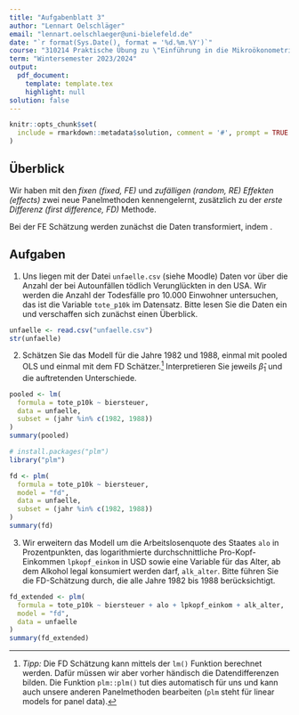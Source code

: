 ```yaml
---
title: "Aufgabenblatt 3"
author: "Lennart Oelschläger"
email: "lennart.oelschlaeger@uni-bielefeld.de"
date: "`r format(Sys.Date(), format = '%d.%m.%Y')`"
course: "310214 Praktische Übung zu \"Einführung in die Mikroökonometrie\""
term: "Wintersemester 2023/2024"
output: 
  pdf_document:
    template: template.tex
    highlight: null
solution: false
---
```


```r
knitr::opts_chunk$set(
  include = rmarkdown::metadata$solution, comment = '#', prompt = TRUE
)
```

## Überblick

Wir haben mit den *fixen (fixed, FE)* und *zufälligen (random, RE) Effekten (effects)* zwei neue Panelmethoden kennengelernt, zusätzlich zu der *erste Differenz (first difference, FD)* Methode. 

\onehalfspacing

Bei der FE Schätzung werden zunächst die Daten transformiert, indem \luecke{jeweils das zeitliche Mittel abgezogen wird}.

\singlespacing

## Aufgaben

1. Uns liegen mit der Datei `unfaelle.csv` (siehe Moodle) Daten vor über die Anzahl der bei Autounfällen tödlich Verunglückten in den USA. Wir werden die Anzahl der Todesfälle pro 10.000 Einwohner untersuchen, das ist die Variable `tote_p10k` im Datensatz. Bitte lesen Sie die Daten ein und verschaffen sich zunächst einen Überblick.

```r
unfaelle <- read.csv("unfaelle.csv")
str(unfaelle)
```

\comment{
Die Struktur in den Daten ist so, dass zunächst alle 7 Beobachtungen für den ersten Staat "AL" (Alabama) chronologisch aufgeführt sind (1982-1988), anschließend die für den zweiten Staat, usw. Es handelt sich um einen balanzierten Paneldatensatz, bei dem die Zeitdimension für jeden Merkmalsträger gleich groß ist.
}

2. Schätzen Sie das Modell
\begin{align}
\label{mod}
\texttt{tote\_p10k} = \beta_0 + \beta_1 \texttt{biersteuer} + u
\end{align}
für die Jahre 1982 und 1988, einmal mit pooled OLS und einmal mit dem FD Schätzer.^[*Tipp:* Die FD Schätzung kann mittels der `lm()` Funktion berechnet werden. Dafür müssen wir aber vorher händisch die Datendifferenzen bilden. Die Funktion `plm::plm()` tut dies automatisch für uns und kann auch unsere anderen Panelmethoden bearbeiten (`plm` steht für linear models for panel data).] Interpretieren Sie jeweils $\hat\beta_1$ und die auftretenden Unterschiede.

```r
pooled <- lm(
  formula = tote_p10k ~ biersteuer,
  data = unfaelle,
  subset = (jahr %in% c(1982, 1988))
)
summary(pooled)

# install.packages("plm")
library("plm")

fd <- plm(
  formula = tote_p10k ~ biersteuer,
  model = "fd",
  data = unfaelle,
  subset = (jahr %in% c(1982, 1988))
)
summary(fd)
```

\comment{
Der geschätzte Parameter $\hat\beta_1$ erklärt, wie sich die durchschnittliche Anzahl Verkehrstoter ändert, wenn die Biersteuer um 1 USD erhöht wird. Überraschenderweise ist der Schätzwert im gepoolten Modell positiv. Über die Bildung der Differenzen haben wir den Effekt der unbeobachteten Heterogenität (zum Beispiel soziale Akzeptanz von Fahren unter Alkohol) kontrolliert. Damit verschwindet die Verzerrung des KQ-Schätzers, die auf die Nichtberücksichtigung dieses Effekts zurückgeht. Im FD Modell ist $\hat\beta_1$ (wie erwartet) negativ.
}

3. Wir erweitern das Modell \eqref{mod} um die Arbeitslosenquote des Staates `alo` in Prozentpunkten, das logarithmierte durchschnittliche Pro-Kopf-Einkommen `lpkopf_einkom` in USD sowie eine Variable für das Alter, ab dem Alkohol legal konsumiert werden darf, `alk_alter`. Bitte führen Sie die FD-Schätzung durch, die alle Jahre 1982 bis 1988 berücksichtigt.

```r
fd_extended <- plm(
  formula = tote_p10k ~ biersteuer + alo + lpkopf_einkom + alk_alter,
  model = "fd",
  data = unfaelle
)
summary(fd_extended)
```

\comment{
Die Nichtberücksichtigung zeitlich unterschiedlicher Konstanten ist hier problematisch: Niveauunterschiede auf Basis bundesweiter neuer Gesetze (zum Beispiel eine Gurtpflicht) werden von uns noch nicht berücksichtigt.
}
